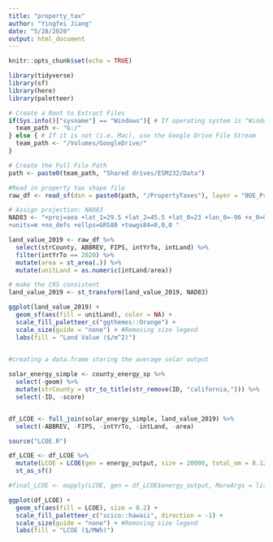 ```yaml
---
title: "property_tax"
author: "Yingfei Jiang"
date: "5/28/2020"
output: html_document
---
```


```r
knitr::opts_chunk$set(echo = TRUE)

library(tidyverse)
library(sf)
library(here)
library(paletteer)
```

```r
# Create a Root to Extract Files 
if(Sys.info()["sysname"] == "Windows"){ # If operating system is "Windows" use G: Drive
  team_path <- "G:/"
} else { # If it is not (i.e. Mac), use the Google Drive File Stream
  team_path <- "/Volumes/GoogleDrive/"
}

# Create the Full File Path
path <- paste0(team_path, "Shared drives/ESM232/Data")

```

```r
#Read in property tax shape file
raw_df <- read_sf(dsn = paste0(path, "/PropertyTaxes"), layer = "BOE_PropertyTaxes")

```

```r
# Assign projection: NAD83
NAD83 <- "+proj=aea +lat_1=29.5 +lat_2=45.5 +lat_0=23 +lon_0=-96 +x_0=0 +y_0=0 +datum=NAD83
+units=m +no_defs +ellps=GRS80 +towgs84=0,0,0 "
```

```r
land_value_2019 <- raw_df %>% 
  select(strCounty, ABBREV, FIPS, intYrTo, intLand) %>% 
  filter(intYrTo == 2020) %>% 
  mutate(area = st_area(.)) %>% 
  mutate(unitLand = as.numeric(intLand/area))

# make the CRS consistent
land_value_2019 <- st_transform(land_value_2019, NAD83)
```

```r
ggplot(land_value_2019) +
  geom_sf(aes(fill = unitLand), color = NA) +
  scale_fill_paletteer_c("ggthemes::Orange") +
  scale_size(guide = "none") + #Removing size legend
  labs(fill = "Land Value ($/m^2)")
  
```

```r
#creating a data.frame storing the average solar output

solar_energy_simple <- county_energy_sp %>% 
  select(-geom) %>% 
  mutate(strCounty = str_to_title(str_remove(ID, "california,"))) %>% 
  select(-ID, -score)


df_LCOE <- full_join(solar_energy_simple, land_value_2019) %>% 
  select(-ABBREV, -FIPS, -intYrTo, -intLand, -area)
```

```r
source("LCOE.R")

df_LCOE <- df_LCOE %>% 
  mutate(LCOE = LCOE(gen = energy_output, size = 20000, total_om = 8.12, instant_cost = 1585, installed_cost = 1861, land_cost = unitLand)) %>% 
  st_as_sf()

#final_LCOE <- mapply(LCOE, gen = df_LCOE$energy_output, MoreArgs = list(size = 20000, total_om = 8.12, #instant_cost = 1742, installed_cost = 1861))
```

```r
ggplot(df_LCOE) +
  geom_sf(aes(fill = LCOE), size = 0.2) +
  scale_fill_paletteer_c("scico::hawaii", direction = -1) +
  scale_size(guide = "none") + #Removing size legend
  labs(fill = "LCOE ($/MWh)")
  
```

